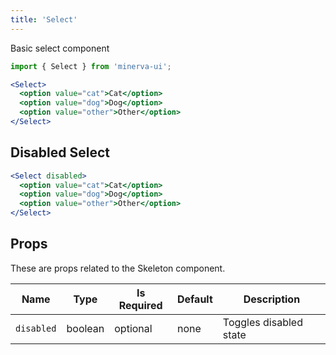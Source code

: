 ```yaml
---
title: 'Select'
---
```



Basic select component

```js
import { Select } from 'minerva-ui';
```

```jsx live
<Select>
  <option value="cat">Cat</option>
  <option value="dog">Dog</option>
  <option value="other">Other</option>
</Select>
```

## Disabled Select

```jsx live
<Select disabled>
  <option value="cat">Cat</option>
  <option value="dog">Dog</option>
  <option value="other">Other</option>
</Select>
```

## Props

These are props related to the Skeleton component.

| Name       | Type    | Is Required | Default | Description            |
| ---------- | ------- | ----------- | ------- | ---------------------- |
| `disabled` | boolean | optional    | none    | Toggles disabled state |
